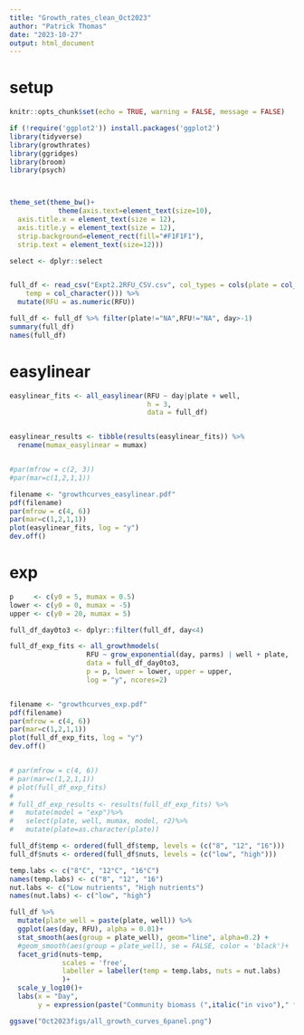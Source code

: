 ```yaml
---
title: "Growth_rates_clean_Oct2023"
author: "Patrick Thomas"
date: "2023-10-27"
output: html_document
---
```

# setup

```r
knitr::opts_chunk$set(echo = TRUE, warning = FALSE, message = FALSE)

if (!require('ggplot2')) install.packages('ggplot2')
library(tidyverse)
library(growthrates)
library(ggridges)
library(broom)
library(psych)



theme_set(theme_bw()+
            theme(axis.text=element_text(size=10),
  axis.title.x = element_text(size = 12),
  axis.title.y = element_text(size = 12),
  strip.background=element_rect(fill="#F1F1F1"),
  strip.text = element_text(size=12)))

select <- dplyr::select


full_df <- read_csv("Expt2.2RFU_CSV.csv", col_types = cols(plate = col_character(), 
    temp = col_character())) %>% 
  mutate(RFU = as.numeric(RFU))

full_df <- full_df %>% filter(plate!="NA",RFU!="NA", day>-1)
summary(full_df)
names(full_df)


```

# easylinear

```r

easylinear_fits <- all_easylinear(RFU ~ day|plate + well,
                                  h = 3,
                                  data = full_df)


easylinear_results <- tibble(results(easylinear_fits)) %>%
  rename(mumax_easylinear = mumax)


#par(mfrow = c(2, 3))
#par(mar=c(1,2,1,1))

filename <- "growthcurves_easylinear.pdf"
pdf(filename)
par(mfrow = c(4, 6))
par(mar=c(1,2,1,1))
plot(easylinear_fits, log = "y")
dev.off()

```


# exp

```r

p     <- c(y0 = 5, mumax = 0.5)
lower <- c(y0 = 0, mumax = -5)
upper <- c(y0 = 20, mumax = 5)

full_df_day0to3 <- dplyr::filter(full_df, day<4)

full_df_exp_fits <- all_growthmodels(
                   RFU ~ grow_exponential(day, parms) | well + plate,
                   data = full_df_day0to3,
                   p = p, lower = lower, upper = upper,
                   log = "y", ncores=2)


filename <- "growthcurves_exp.pdf"
pdf(filename)
par(mfrow = c(4, 6))
par(mar=c(1,2,1,1))
plot(full_df_exp_fits, log = "y")
dev.off()


# par(mfrow = c(4, 6))
# par(mar=c(1,2,1,1))
# plot(full_df_exp_fits)
# 
# full_df_exp_results <- results(full_df_exp_fits) %>% 
#   mutate(model = "exp")%>% 
#   select(plate, well, mumax, model, r2)%>% 
#   mutate(plate=as.character(plate))


```


```r

full_df$temp <- ordered(full_df$temp, levels = (c("8", "12", "16")))
full_df$nuts <- ordered(full_df$nuts, levels = (c("low", "high")))

temp.labs <- c("8°C", "12°C", "16°C")
names(temp.labs) <- c("8", "12", "16")
nut.labs <- c("Low nutrients", "High nutrients")
names(nut.labs) <- c("low", "high")

full_df %>% 
  mutate(plate_well = paste(plate, well)) %>% 
  ggplot(aes(day, RFU), alpha = 0.01)+
  stat_smooth(aes(group = plate_well), geom="line", alpha=0.2) +
  #geom_smooth(aes(group = plate_well), se = FALSE, color = 'black')+
  facet_grid(nuts~temp, 
             scales = 'free',
             labeller = labeller(temp = temp.labs, nuts = nut.labs)
             )+
  scale_y_log10()+
  labs(x = "Day",
       y = expression(paste("Community biomass (",italic("in vivo")," fluorescence)")))

ggsave("Oct2023figs/all_growth_curves_6panel.png")

```

